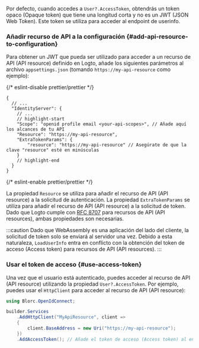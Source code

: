 
<ApiResourcesDescription />

Por defecto, cuando accedes a `User?.AccessToken`, obtendrás un token opaco (Opaque token) que tiene una longitud corta y no es un JWT (JSON Web Token). Este token se utiliza para acceder al endpoint de userinfo.

### Añadir recurso de API a la configuración \{#add-api-resource-to-configuration}

Para obtener un JWT que pueda ser utilizado para acceder a un recurso de API (API resource) definido en Logto, añade los siguientes parámetros al archivo `appsettings.json` (tomando `https://my-api-resource` como ejemplo):

{/* eslint-disable prettier/prettier */}
```json5 title="appsettings.json"
{
  // ...
  "IdentityServer": {
    // ...
    // highlight-start
    "Scope": "openid profile email <your-api-scopes>", // Añade aquí los alcances de tu API
    "Resource": "https://my-api-resource",
    "ExtraTokenParams": {
        "resource": "https://my-api-resource" // Asegúrate de que la clave "resource" esté en minúsculas
    }
    // highlight-end
  }
}
```
{/* eslint-enable prettier/prettier */}

La propiedad `Resource` se utiliza para añadir el recurso de API (API resource) a la solicitud de autenticación. La propiedad `ExtraTokenParams` se utiliza para añadir el recurso de API (API resource) a la solicitud de token. Dado que Logto cumple con [RFC 8707](https://tools.ietf.org/html/rfc8707) para recursos de API (API resources), ambas propiedades son necesarias.

:::caution
Dado que WebAssembly es una aplicación del lado del cliente, la solicitud de token solo se enviará al servidor una vez. Debido a esta naturaleza, `LoadUserInfo` entra en conflicto con la obtención del token de acceso (Access token) para recursos de API (API resources).
:::

### Usar el token de acceso \{#use-access-token}

Una vez que el usuario está autenticado, puedes acceder al recurso de API (API resource) utilizando la propiedad `User?.AccessToken`. Por ejemplo, puedes usar el `HttpClient` para acceder al recurso de API (API resource):

```csharp
using Blorc.OpenIdConnect;

builder.Services
    .AddHttpClient("MyApiResource", client =>
    {
        client.BaseAddress = new Uri("https://my-api-resource");
    })
    .AddAccessToken(); // Añade el token de acceso (Access token) al encabezado de la solicitud
```
